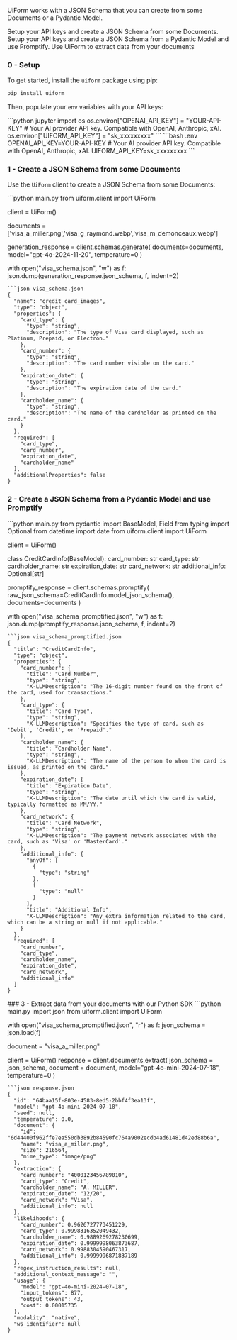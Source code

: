 UiForm works with a JSON Schema that you can create from some Documents or a Pydantic Model.

<Steps>
  <Step title="Option 1 : Create a JSON Schema from some Documents">
    Setup your API keys and create a JSON Schema from some Documents.
  </Step>
  <Step title="Option 2 : Create a JSON Schema from a Pydantic Model and use Promptify">
    Setup your API keys and create a JSON Schema from a Pydantic Model and use Promptify.
  </Step>
  <Step title="Extract data from your documents with our Python SDK">
    Use UiForm to extract data from your documents
  </Step>
</Steps>


### 0 - Setup


To get started, install the `uiform` package using pip:

```bash
pip install uiform
```

Then, populate your `env` variables with your API keys:

<CodeGroup>
```python jupyter
import os
os.environ["OPENAI_API_KEY"] = "YOUR-API-KEY" # Your AI provider API key. Compatible with OpenAI, Anthropic, xAI.
os.environ["UIFORM_API_KEY"] = "sk_xxxxxxxxx"
```
```bash .env
OPENAI_API_KEY=YOUR-API-KEY # Your AI provider API key. Compatible with OpenAI, Anthropic, xAI.
UIFORM_API_KEY=sk_xxxxxxxxx
```
</CodeGroup>

### 1 - Create a JSON Schema from some Documents

Use the `UiForm` client to create a JSON Schema from some Documents:

<CodeGroup>
```python main.py 
from uiform.client import UiForm

client = UiForm()

documents = ['visa_a_miller.png','visa_g_raymond.webp','visa_m_demonceaux.webp']

generation_response = client.schemas.generate(
    documents=documents,
    model="gpt-4o-2024-11-20", 
    temperature=0
)

with open("visa_schema.json", "w") as f:
    json.dump(generation_response.json_schema, f, indent=2)
```
```json visa_schema.json
{
  "name": "credit_card_images",
  "type": "object",
  "properties": {
    "card_type": {
      "type": "string",
      "description": "The type of Visa card displayed, such as Platinum, Prepaid, or Electron."
    },
    "card_number": {
      "type": "string",
      "description": "The card number visible on the card."
    },
    "expiration_date": {
      "type": "string",
      "description": "The expiration date of the card."
    },
    "cardholder_name": {
      "type": "string",
      "description": "The name of the cardholder as printed on the card."
    }
  },
  "required": [
    "card_type",
    "card_number",
    "expiration_date",
    "cardholder_name"
  ],
  "additionalProperties": false
}
 ```
</CodeGroup>

### 2 - Create a JSON Schema from a Pydantic Model and use Promptify

<CodeGroup>
```python main.py
from pydantic import BaseModel, Field
from typing import Optional
from datetime import date
from uiform.client import UiForm

client = UiForm()

class CreditCardInfo(BaseModel):
    card_number: str 
    card_type: str
    cardholder_name: str
    expiration_date: str 
    card_network: str 
    additional_info: Optional[str]

promptify_response = client.schemas.promptify(
    raw_json_schema=CreditCardInfo.model_json_schema(), 
    documents=documents
)

with open("visa_schema_promptified.json", "w") as f:
    json.dump(promptify_response.json_schema, f, indent=2)
```
```json visa_schema_promptified.json
{
  "title": "CreditCardInfo",
  "type": "object",
  "properties": {
    "card_number": {
      "title": "Card Number",
      "type": "string",
      "X-LLMDescription": "The 16-digit number found on the front of the card, used for transactions."
    },
    "card_type": {
      "title": "Card Type",
      "type": "string",
      "X-LLMDescription": "Specifies the type of card, such as 'Debit', 'Credit', or 'Prepaid'."
    },
    "cardholder_name": {
      "title": "Cardholder Name",
      "type": "string",
      "X-LLMDescription": "The name of the person to whom the card is issued, as printed on the card."
    },
    "expiration_date": {
      "title": "Expiration Date",
      "type": "string",
      "X-LLMDescription": "The date until which the card is valid, typically formatted as MM/YY."
    },
    "card_network": {
      "title": "Card Network",
      "type": "string",
      "X-LLMDescription": "The payment network associated with the card, such as 'Visa' or 'MasterCard'."
    },
    "additional_info": {
      "anyOf": [
        {
          "type": "string"
        },
        {
          "type": "null"
        }
      ],
      "title": "Additional Info",
      "X-LLMDescription": "Any extra information related to the card, which can be a string or null if not applicable."
    }
  },
  "required": [
    "card_number",
    "card_type",
    "cardholder_name",
    "expiration_date",
    "card_network",
    "additional_info"
  ]
}
```
</CodeGroup>
### 3 - Extract data from your documents with our Python SDK


<CodeGroup>
```python main.py
import json
from uiform.client import UiForm

with open("visa_schema_promptified.json", "r") as f:
    json_schema = json.load(f)

document = "visa_a_miller.png"

client = UiForm()
response = client.documents.extract(
    json_schema = json_schema,
    document = document,
    model="gpt-4o-mini-2024-07-18",
    temperature=0
)
```
```json response.json
{
  "id": "64baa15f-803e-4583-8ed5-2bbf4f3ea13f",
  "model": "gpt-4o-mini-2024-07-18",
  "seed": null,
  "temperature": 0.0,
  "document": {
    "id": "6d44400f962ffe7ea550db3892b84590fc764a9002ecdb4ad61481d42ed88b6a",
    "name": "visa_a_miller.png",
    "size": 216564,
    "mime_type": "image/png"
  },
  "extraction": {
    "card_number": "4000123456789010",
    "card_type": "Credit",
    "cardholder_name": "A. MILLER",
    "expiration_date": "12/20",
    "card_network": "Visa",
    "additional_info": null
  },
  "likelihoods": {
    "card_number": 0.9626727773451229,
    "card_type": 0.9998316352049432,
    "cardholder_name": 0.9889269278230699,
    "expiration_date": 0.9999998063873687,
    "card_network": 0.9988304590467317,
    "additional_info": 0.9999996871837189
  },
  "regex_instruction_results": null,
  "additional_context_message": "",
  "usage": {
    "model": "gpt-4o-mini-2024-07-18",
    "input_tokens": 877,
    "output_tokens": 43,
    "cost": 0.00015735
  },
  "modality": "native",
  "ws_identifier": null
}
```
</CodeGroup>
